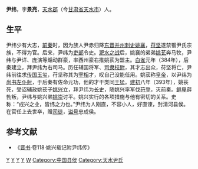 '''尹纬'''，字'''景亮'''，[[天水郡|天水郡]]（今[[甘肃省|甘肃省]][[天水市|天水市]]）人。

== 生平 ==
尹纬少有大志，[[前秦|前秦]]时，因为族人尹赤归降[[东晋|东晋]][[并州|并州]][[刺史|刺史]][[姚襄|姚襄]]，[[苻坚|苻坚]]遂禁锢尹氏宗族，不得为官。后来，尹纬为[[吏部|吏部]]令史。[[淝水之战|淝水之战]]后，姚襄的弟弟[[姚苌|姚苌]]奔马牧，尹纬与尹详、庞演等煽动群豪，率西州豪右推姚苌为盟主。[[白雀|白雀]]元年（384年），后秦建立，拜尹纬为右司马。历任辅国将军、[[司隶校尉|司隶校尉]]，其才志出众，苻坚将亡，尹纬前往求[[传国玉玺|传国玉玺]]，苻坚称其为[[宰相|宰相]]才，叹自己没能任用。姚苌称[[皇帝|皇帝]]，以尹纬为[[尚书左仆射|尚书左仆射]]，于后秦有佐命元功，他的才干类同[[王猛|王猛]]。[[建初_(后秦)|建初]]八年（393年），姚苌死，受诏辅政姚苌子[[姚兴|姚兴]]立，拜尹纬为[[长史|长史]]，随姚兴率军伐[[苻登|苻登]]，灭前秦。[[鲜卑|鲜卑]]薛勃叛，尹纬与姚兴弟[[姚崇_(后秦)|姚崇]]讨平。姚兴实行的各项措施与他有密切的关系。史称：“成兴之业，皆纬之力也。”尹纬为人刚直，不容小人，好直谏，封清河县侯。在官任上去世卒，赠[[司徒|司徒]]，[[谥号|谥号]]忠成侯。
== 参考文献 ==
* 《[[晋书|晋书]]·卷118·姚兴载记附尹纬传》
[[Category:司徒|Y]]
[[Category:后秦官员|Y]]
[[Category:谥忠成|Y]]
[[Category:天水人|Y]]
[[Category:尹姓|W]]
[[Category:中国县侯|Category:中国县侯]]
[[Category:天水尹氏|Category:天水尹氏]]